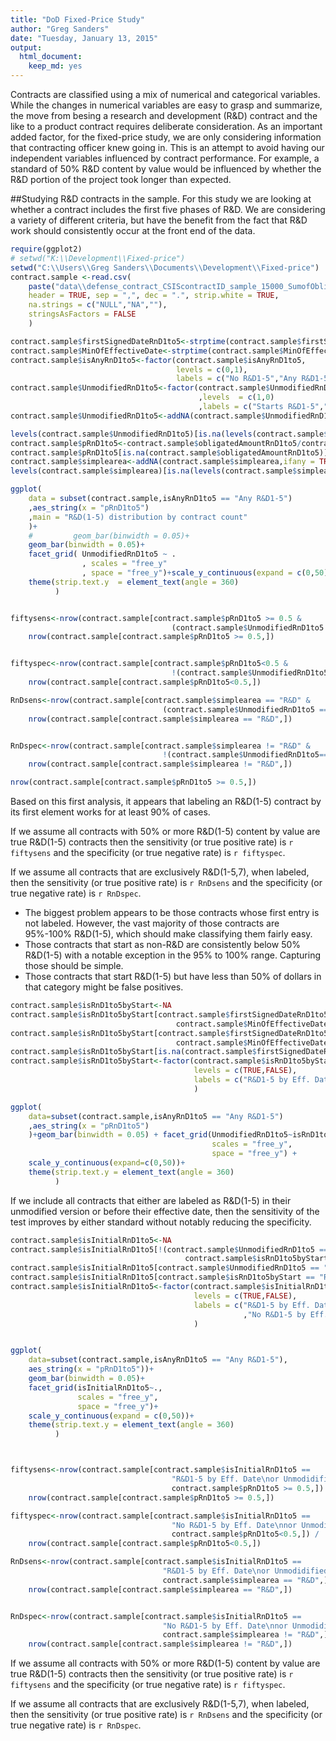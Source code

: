 ```yaml
---
title: "DoD Fixed-Price Study"
author: "Greg Sanders"
date: "Tuesday, January 13, 2015"
output:
  html_document:
    keep_md: yes
---
```


Contracts are classified using a mix of numerical and categorical variables. While the changes in numerical variables are easy to grasp and summarize, the move from besing a research and development (R&D) contract and the like to a product contract requires deliberate consideration. As an important added factor, for the fixed-price study, we are only considering information that contracting officer knew going in. This is an attempt to avoid having our independent variables influenced by contract performance. For example, a standard of 50% R&D content by value would be influenced by whether the R&D portion of the project took longer than expected.

##Studying R&D contracts in the sample.
For this study we are looking at whether a contract includes the first five phases of R&D. We are considering a variety of different criteria, but have the benefit from the fact that R&D work should consistently occur at the front end of the data.

```r
require(ggplot2)
# setwd("K:\\Development\\Fixed-price")
setwd("C:\\Users\\Greg Sanders\\Documents\\Development\\Fixed-price")
contract.sample <-read.csv(
    paste("data\\defense_contract_CSIScontractID_sample_15000_SumofObligatedAmount.csv",sep = ""),
    header = TRUE, sep = ",", dec = ".", strip.white = TRUE, 
    na.strings = c("NULL","NA",""),
    stringsAsFactors = FALSE
    )

contract.sample$firstSignedDateRnD1to5<-strptime(contract.sample$firstSignedDateRnD1to5,"%Y-%m-%d")
contract.sample$MinOfEffectiveDate<-strptime(contract.sample$MinOfEffectiveDate,"%Y-%m-%d")
contract.sample$isAnyRnD1to5<-factor(contract.sample$isAnyRnD1to5,
                                     levels = c(0,1),
                                     labels = c("No R&D1-5","Any R&D1-5"))
contract.sample$UnmodifiedRnD1to5<-factor(contract.sample$UnmodifiedRnD1to5
                                          ,levels  = c(1,0)
                                          ,labels = c("Starts R&D1-5","Other Start"))
contract.sample$UnmodifiedRnD1to5<-addNA(contract.sample$UnmodifiedRnD1to5,ifany = TRUE)

levels(contract.sample$UnmodifiedRnD1to5)[is.na(levels(contract.sample$UnmodifiedRnD1to5))] <- "Unlabeled Start"
contract.sample$pRnD1to5<-contract.sample$obligatedAmountRnD1to5/contract.sample$SumofObligatedAmount
contract.sample$pRnD1to5[is.na(contract.sample$obligatedAmountRnD1to5)]<-0
contract.sample$simplearea<-addNA(contract.sample$simplearea,ifany = TRUE)
levels(contract.sample$simplearea)[is.na(levels(contract.sample$simplearea))] <- "Unlabeled\nor Mixed"

ggplot(
    data = subset(contract.sample,isAnyRnD1to5 == "Any R&D1-5")
    ,aes_string(x = "pRnD1to5")
    ,main = "R&D(1-5) distribution by contract count"
    )+
    #         geom_bar(binwidth = 0.05)+
    geom_bar(binwidth = 0.05)+
    facet_grid( UnmodifiedRnD1to5 ~ .
                , scales = "free_y"
                , space = "free_y")+scale_y_continuous(expand = c(0,50))+
    theme(strip.text.y  = element_text(angle = 360)
          )


fiftysens<-nrow(contract.sample[contract.sample$pRnD1to5 >= 0.5 &
                                    (contract.sample$UnmodifiedRnD1to5 == "Starts R&D1-5"),])/
    nrow(contract.sample[contract.sample$pRnD1to5 >= 0.5,])


fiftyspec<-nrow(contract.sample[contract.sample$pRnD1to5<0.5 &
                                    !(contract.sample$UnmodifiedRnD1to5 == "Starts R&D1-5"),]) /
    nrow(contract.sample[contract.sample$pRnD1to5<0.5,])

RnDsens<-nrow(contract.sample[contract.sample$simplearea == "R&D" &
                                  (contract.sample$UnmodifiedRnD1to5 == "Starts R&D1-5"),]) /
    nrow(contract.sample[contract.sample$simplearea == "R&D",])


RnDspec<-nrow(contract.sample[contract.sample$simplearea != "R&D" &
                                  !(contract.sample$UnmodifiedRnD1to5=="Starts R&D1-5"),]) /
    nrow(contract.sample[contract.sample$simplearea != "R&D",])

nrow(contract.sample[contract.sample$pRnD1to5 >= 0.5,])


```

Based on this first analysis, it appears that labeling an R&D(1-5) contract by its first element works for at least 90% of cases. 

If we assume all contracts with 50% or more R&D(1-5) content by value are true R&D(1-5) contracts then the sensitivity (or true positive rate) is `r fiftysens` and the specificity (or true negative rate) is `r fiftyspec`.

If we assume all contracts that are exclusively R&D(1-5,7), when labeled, then the sensitivity (or true positive rate) is `r RnDsens` and the specificity (or true negative rate) is `r RnDspec`.


* The biggest problem appears to be those contracts whose first entry is not labeled. However, the vast majority of those contracts are 95%-100% R&D(1-5), which should make classifying them fairly easy. 
* Those contracts that start as non-R&D are consistently below 50% R&D(1-5) with a notable exception in the 95% to 100% range. Capturing those should be simple.
* Those contracts that start R&D(1-5) but have less than 50% of dollars in that category might be false positives.

```r
contract.sample$isRnD1to5byStart<-NA
contract.sample$isRnD1to5byStart[contract.sample$firstSignedDateRnD1to5 <= 
                                     contract.sample$MinOfEffectiveDate]<-TRUE
contract.sample$isRnD1to5byStart[contract.sample$firstSignedDateRnD1to5 > 
                                     contract.sample$MinOfEffectiveDate]<-FALSE
contract.sample$isRnD1to5byStart[is.na(contract.sample$firstSignedDateRnD1to5)]<-FALSE
contract.sample$isRnD1to5byStart<-factor(contract.sample$isRnD1to5byStart,
                                         levels = c(TRUE,FALSE),
                                         labels = c("R&D1-5 by Eff. Date","No R&D1-5 by Eff. Date")
                                         )

ggplot(
    data=subset(contract.sample,isAnyRnD1to5 == "Any R&D1-5")
    ,aes_string(x = "pRnD1to5")
    )+geom_bar(binwidth = 0.05) + facet_grid(UnmodifiedRnD1to5~isRnD1to5byStart,
                                             scales = "free_y",
                                             space = "free_y") +
    scale_y_continuous(expand=c(0,50))+
    theme(strip.text.y = element_text(angle = 360)
          )

```

If we include all contracts that either are labeled as R&D(1-5) in their unmodified version or before their effective date, then the sensitivity of the test improves by either standard without notably reducing the specificity.


```r

contract.sample$isInitialRnD1to5<-NA
contract.sample$isInitialRnD1to5[!(contract.sample$UnmodifiedRnD1to5 == "Starts R&D1-5" |
                                       contract.sample$isRnD1to5byStart == "R&D1-5 by Eff. Date ")]<-FALSE
contract.sample$isInitialRnD1to5[contract.sample$UnmodifiedRnD1to5 == "Starts R&D1-5"]<-TRUE
contract.sample$isInitialRnD1to5[contract.sample$isRnD1to5byStart == "R&D1-5 by Eff. Date"]<-TRUE
contract.sample$isInitialRnD1to5<-factor(contract.sample$isInitialRnD1to5,
                                         levels = c(TRUE,FALSE),
                                         labels = c("R&D1-5 by Eff. Date\nor Unmodidified R&D1-5"
                                                    ,"No R&D1-5 by Eff. Date\nnor Unmodidified R&D1-5")
                                         )


ggplot(
    data=subset(contract.sample,isAnyRnD1to5 == "Any R&D1-5"),
    aes_string(x = "pRnD1to5"))+
    geom_bar(binwidth = 0.05)+
    facet_grid(isInitialRnD1to5~., 
               scales = "free_y",
               space = "free_y")+
    scale_y_continuous(expand = c(0,50))+
    theme(strip.text.y = element_text(angle = 360)
          )



fiftysens<-nrow(contract.sample[contract.sample$isInitialRnD1to5 ==
                                    "R&D1-5 by Eff. Date\nor Unmodidified R&D1-5" & 
                                    contract.sample$pRnD1to5 >= 0.5,]) /
    nrow(contract.sample[contract.sample$pRnD1to5 >= 0.5,])

fiftyspec<-nrow(contract.sample[contract.sample$isInitialRnD1to5 == 
                                    "No R&D1-5 by Eff. Date\nnor Unmodidified R&D1-5" &
                                    contract.sample$pRnD1to5<0.5,]) /
    nrow(contract.sample[contract.sample$pRnD1to5<0.5,])

RnDsens<-nrow(contract.sample[contract.sample$isInitialRnD1to5 == 
                                  "R&D1-5 by Eff. Date\nor Unmodidified R&D1-5" & 
                                  contract.sample$simplearea == "R&D",]) /
    nrow(contract.sample[contract.sample$simplearea == "R&D",])


RnDspec<-nrow(contract.sample[contract.sample$isInitialRnD1to5 == 
                                  "No R&D1-5 by Eff. Date\nnor Unmodidified R&D1-5" &
                                  contract.sample$simplearea != "R&D",]) /
    nrow(contract.sample[contract.sample$simplearea != "R&D",])


```
If we assume all contracts with 50% or more R&D(1-5) content by value are true R&D(1-5) contracts then the sensitivity (or true positive rate) is `r fiftysens` and the specificity (or true negative rate) is `r fiftyspec`.

If we assume all contracts that are exclusively R&D(1-5,7), when labeled, then the sensitivity (or true positive rate) is `r RnDsens` and the specificity (or true negative rate) is `r RnDspec`.
